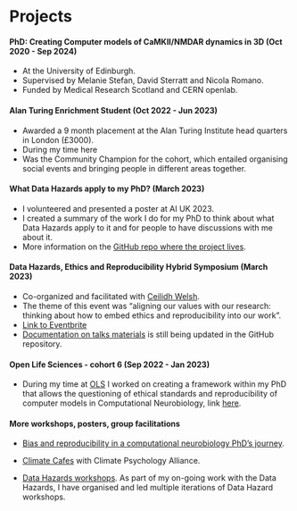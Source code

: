 
# Projects

#### PhD: Creating Computer models of CaMKII/NMDAR dynamics in 3D (Oct 2020 - Sep 2024) {- #sec-phd}
- At the University of Edinburgh.
- Supervised by Melanie Stefan, David Sterratt and Nicola Romano.
- Funded by Medical Research Scotland and CERN openlab.

#### Alan Turing Enrichment Student (Oct 2022 - Jun 2023)
- Awarded a 9 month placement at the Alan Turing Institute head quarters in London (£3000).
- During my time here 
- Was the Community Champion for the cohort, which entailed organising social events and bringing people in different areas together.

#### What Data Hazards apply to my PhD? (March 2023)
-  I volunteered and presented a poster at AI UK 2023.
-  I created a summary of the work I do for my PhD to think about what Data Hazards apply to it and for people to have discussions with me about it.
- More information on the [GitHub repo where the project lives](https://github.com/Susana465/DH_Project_CaseStudy). 

#### Data Hazards, Ethics and Reproducibility Hybrid Symposium (March 2023)
- Co-organized and facilitated with [Ceilidh Welsh](https://www.turing.ac.uk/people/enrichment-students/ceilidh-welsh).
- The theme of this event was "aligning our values with our research: thinking about how to embed ethics and reproducibility into our work".
- [Link to Eventbrite](https://www.eventbrite.com/e/online-data-hazards-ethics-and-reproducibility-one-day-symposium-tickets-517490858087)
- [Documentation on talks materials](https://github.com/Susana465/der_symposium_20230310) is still being updated in the GitHub repository.

#### Open Life Sciences - cohort 6 (Sep 2022 - Jan 2023)
- During my time at [OLS](https://openlifesci.org/) I worked on creating a framework within my PhD that allows the questioning of ethical standards and reproducibility of computer models in Computational Neurobiology, link [here](https://github.com/Susana465/OLS-6-Ethical-standards-and-reproducibility-of-computer-models-in-Neurobiology).

#### More workshops, posters, group facilitations
- [Bias and reproducibility in a computational neurobiology PhD's journey](https://github.com/Susana465/Bias-and-Reproducibility-Poster).
  
- [Climate Cafes](https://www.climatepsychologyalliance.org/~cpa/events/500-climate-cafe-jan) with Climate Psychology Alliance.

- [Data Hazards workshops](https://github.com/Susana465/Data_Hazards_workshops). As part of my on-going work with the Data Hazards, I have organised and led multiple iterations of Data Hazard workshops.